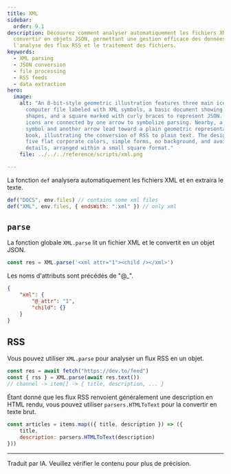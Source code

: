```yaml
---
title: XML
sidebar:
  order: 9.1
description: Découvrez comment analyser automatiquement les fichiers XML et les
  convertir en objets JSON, permettant une gestion efficace des données,
  l'analyse des flux RSS et le traitement des fichiers.
keywords:
  - XML parsing
  - JSON conversion
  - file processing
  - RSS feeds
  - data extraction
hero:
  image:
    alt: "An 8-bit-style geometric illustration features three main icons: a
      computer file labeled with XML symbols, a basic document showing bracket
      shapes, and a square marked with curly braces to represent JSON. These
      icons are connected by one arrow to symbolize parsing. Nearby, a feed
      symbol and another arrow lead toward a plain geometric representation of a
      book, illustrating the conversion of RSS to plain text. The design uses
      five flat corporate colors, simple forms, no background, and avoids extra
      details, arranged within a small square format."
    file: ../../../reference/scripts/xml.png

---
```


La fonction `def` analysera automatiquement les fichiers XML et en extraira le texte.

```js wrap
def("DOCS", env.files) // contains some xml files
def("XML", env.files, { endsWith: ".xml" }) // only xml
```

## `parse`

La fonction globale `XML.parse` lit un fichier XML et le convertit en un objet JSON.

```js "XML.parse"
const res = XML.parse('<xml attr="1"><child /></xml>')
```

Les noms d'attributs sont précédés de "@\_".

```json
{
    "xml": {
        "@_attr": "1",
        "child": {}
    }
}
```

## RSS

Vous pouvez utiliser `XML.parse` pour analyser un flux RSS en un objet.

```js "XML.parse"
const res = await fetch("https://dev.to/feed")
const { rss } = XML.parse(await res.text())
// channel -> item[] -> { title, description, ... }
```

Étant donné que les flux RSS renvoient généralement une description en HTML rendu, vous pouvez utiliser `parsers.HTMLToText` pour la convertir en texte brut.

```js
const articles = items.map(({ title, description }) => ({
    title,
    description: parsers.HTMLToText(description)
}))
```

<hr />

Traduit par IA. Veuillez vérifier le contenu pour plus de précision.
